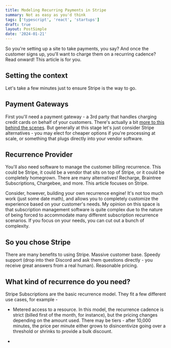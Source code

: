 ```yaml
---
title: Modeling Recurring Payments in Stripe
summary: Not as easy as you'd think
tags: ['typescript', 'react', 'startups']
draft: true
layout: PostSimple
date: '2024-01-21'
---
```


So you're setting up a site to take payments, you say? And once the customer signs up, you'll want to charge them on a recurring cadence? Read onward! This article is for you.

## Setting the context

Let's take a few minutes just to ensure Stripe is the way to go.

## Payment Gateways

First you'll need a payment gateway - a 3rd party that handles charging credit cards on behalf of your customers. There's actually a bit [more to this behind the scenes](https://stripe.com/resources/more/payment-processor-vs-payment-gateway). But generally at this stage let's just consider Stripe alternatives - you may elect for cheaper options if you're processing at scale, or something that plugs directly into your vendor software.

## Recurrence Provider

You'll also need software to manage the customer billing recurrence. This could be Stripe, it could be a vendor that sits on top of Stripe, or it could be completely homegrown. There are many alternatives! Recharge, Braintree Subscriptions, Chargebee, and more. This article focuses on Stripe.

Consider, however, building your own recurrence engine! It's not too much work (just some date math), and allows you to completely customize the experience based on your customer's needs. My opinion on this space is that subscription management software is quite complex due to the nature of being forced to accommodate many different subscription recurrence scenarios. If you focus on your needs, you can cut out a bunch of complexity.

## So you chose Stripe

There are many benefits to using Stripe. Massive customer base. Speedy support (drop into their Discord and ask them questions directly - you receive great answers from a real human). Reasonable pricing.

## What kind of recurrence do you need?

Stripe Subscriptions are the basic recurrence model. They fit a few different use cases, for example -

- Metered access to a resource. In this model, the recurrence cadence is strict (billed first of the month, for instance), but the pricing changes depending on the amount used. There may be tiers - after 10,000 minutes, the price per minute either grows to disincentivize going over a threshold or shrinks to provide a bulk discount.

-
